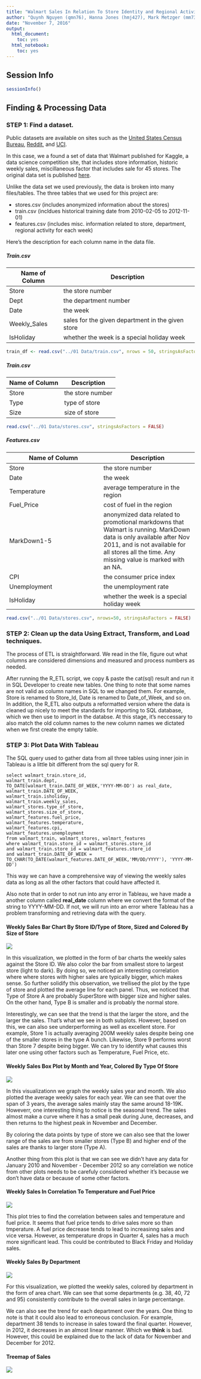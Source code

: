 ```yaml
---
title: "Walmart Sales In Relation To Store Identity and Regional Activities"
author: "Quynh Nguyen (qmn76), Hanna Jones (hmj427), Mark Metzger (mm73828)"
date: "November 7, 2016"
output:
  html_document:
    toc: yes
  html_notebook:
    toc: yes
---
```


## Session Info

```r
sessionInfo()
```

## Finding & Processing Data

### STEP 1: Find a dataset. 

Public datasets are available on sites such as the [United States Census Bureau](http://www.census.gov/), [Reddit](https://www.reddit.com/r/datasets), and [UCI](https://archive.ics.uci.edu/ml/datasets/).

In this case, we a found a set of data that Walmart published for Kaggle, a data science competition site, that includes store information, historic weekly sales, miscillaneous factor that includes sale for 45 stores. The original data set is published [here](https://www.kaggle.com/c/walmart-recruiting-store-sales-forecasting/data).

Unlike the data set we used previously, the data is broken into many files/tables. The three tables that we used for this project are:

+ stores.csv (includes anonymized information about the stores)
+ train.csv (incldues historical training date from 2010-02-05 to 2012-11-01) 
+ features.csv (includes misc. information related to store, department, regional activity for each week)

Here's the description for each column name in the data file.

##### Train.csv

Name of Column | Description
------------- | -------------
Store | the store number
Dept | the department number
Date | the week
Weekly_Sales | sales for the given department in the given store
IsHoliday | whether the week is a special holiday week

```r
train_df <- read.csv("../01 Data/train.csv", nrows = 50, stringsAsFactors = FALSE)

```

##### Train.csv

Name of Column | Description
------------- | -------------
Store | the store number
Type | type of store
Size | size of store
```r
read.csv("../01 Data/stores.csv", stringsAsFactors = FALSE)
```

##### Features.csv

Name of Column | Description
------------- | -------------
Store | the store number
Date | the week
Temperature | average temperature in the region
Fuel_Price | cost of fuel in the region
MarkDown1-5 | anonymized data related to promotional markdowns that Walmart is running. MarkDown data is only available after Nov 2011, and is not available for all stores all the time. Any missing value is marked with an NA.
CPI | the consumer price index
Unemployment | the unemployment rate
IsHoliday | whether the week is a special holiday week

```r
read.csv("../01 Data/stores.csv", nrows=50, stringsAsFactors = FALSE)
```

### STEP 2: Clean up the data Using Extract, Transform, and Load techniques.

The process of ETL is straightforward. We read in the file, figure out what columns are considered dimensions and measured and process numbers as needed.

After running the R_ETL script, we copy & paste the cat(sql) result and run it in SQL Developer to create new tables. One thing to note that some names are not valid as column names in SQL to we changed them. For example, Store is renamed to Store_Id, Date is renamed to Date_of_Week, and so on. In addition, the R_ETL also outputs a reformatted version where the data is cleaned up nicely to meet the standards for importing to SQL database, which we then use to import in the databse. At this stage, it's neccessary to also match the old column names to the new column names we dictated when we first create the empty table.


### STEP 3: Plot Data With Tableau

The SQL query used to gather data from all three tables using inner join in Tableau is a little bit different from the sql query for R.

```
select walmart_train.store_id, 
walmart_train.dept, 
TO_DATE(walmart_train.DATE_OF_WEEK,'YYYY-MM-DD') as real_date,
walmart_train.DATE_OF_WEEK,
walmart_train.isholiday, 
walmart_train.weekly_sales, 
walmart_stores.type_of_store, 
walmart_stores.size_of_store, 
walmart_features.fuel_price,
walmart_features.temperature,
walmart_features.cpi,
walmart_features.unemployment
from walmart_train, walmart_stores, walmart_features
where walmart_train.store_id = walmart_stores.store_id
and walmart_train.store_id = walmart_features.store_id
and walmart_train.DATE_OF_WEEK = TO_CHAR(TO_DATE(walmart_features.DATE_OF_WEEK,'MM/DD/YYYY'), 'YYYY-MM-DD')
```

This way we can have a comprehensive way of viewing the weekly sales data as long as all the other factors that could have affected it.

Also note that in order to not run into any error in Tableau, we have made a another column called **real_date** column where we convert the format of the string to YYYY-MM-DD. If not, we will run into an error where Tableau has a problem transforming and retrieving data with the query.

#### Weekly Sales Bar Chart By Store ID/Type of Store, Sized and Colored By Size of Store

![](../02 Tableau/weeklySalesByStoreIdTypeOfStore.png)

In this visualization, we plotted in the form of bar charts the weekly sales against the Store ID. We also color the bar from smallest store to largest store (light to dark). By doing so, we noticed an interesting correlation where where stores with higher sales are typically bigger, which makes sense. So further solidify this observation, we trellised the plot by the  type of store and plotted the average line for each panel. Thus, we noticed that Type of Store A are probably SuperStore with bigger size and higher sales. On the other hand, Type B is smaller and is probably the normal store.

Interestingly, we can see that the trend is that the larger the store, and the larger the sales. That's what we see in both subplots. However, based on this, we can also see underperforming as well as excellent store. For example, Store 1 is actually averaging 200M weekly sales despite being one of the smaller stores in the type A bunch. Likewise, Store 9 performs worst than Store 7 despite being bigger. We can try to identify what causes this later one using other factors such as Temperature, Fuel Price, etc.

#### Weekly Sales Box Plot by Month and Year, Colored By Type Of Store

![](../02 Tableau/weeklySalesBoxPlot.png)

In this visualizationn  we graph the weekly sales year and month. We also plotted the average weekly sales for each year. We can see that over the span of 3 years, the average sales mainly stay the same around 18-19K. Howeverr, one interesting thing to notice is the seasonal trend. The sales almost make a curve where it has a small peak during June, decreases, and then returns to the highest peak in November and December.

By coloring the data points by type of store we can also see that the lower range of the sales are from smaller stores (Type B) and higher end of the sales are thanks to larger store (Type A).

Another thing from this plot is that we can see we didn't have any data for January 2010 and November - December 2012 so any correlation we notice from other plots needs to be carefuly considered whether it's because we don't have data or because of some other factors.

#### Weekly Sales In Correlation To Temperature and Fuel Price

![](../02 Tableau/weeklySalesVsTempAndFuelPriceAndCPI.png)

This plot tries to find the correlation between sales and temperature and fuel price. It seems that fuel price tends to drive sales more so than tmperature. A fuel price decrease tends to lead to increasinng sales and vice versa. However, as temperature drops in Quarter 4, sales has a much more significant lead. This could be contributed to Black Friday and Holiday sales.

#### Weekly Sales By Department

![](../02 Tableau/weeklySalesByDepartment.png)

For this visualization, we plotted the weekly sales, colored by department in the form of area chart. We can see that some departments (e.g. 38, 40, 72 and 95) consistently contribute to the overall sales in large percentange.

We can also see the trend for each department over the years. One thing to note is that it could also lead to erroneous conclusion. For example, department 38 tends to increase in sales toward the final quarter. However, in 2012, it decreases in an almost linear manner. Which we **think** is bad. However, this could be explained due to the lack of data for November and December for 2012. 

#### Treemap of Sales

![](../02 Tableau/weeklySalesTreeMap.png)
